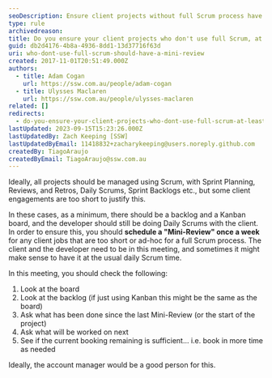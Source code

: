 ```yaml
---
seoDescription: Ensure client projects without full Scrum process have a "Mini-Review" to maintain project visibility and tracking, with focus on backlog management and task prioritization.
type: rule
archivedreason:
title: Do you ensure your client projects who don't use full Scrum, at least have a "Mini-Review"?
guid: db2d4176-4b8a-4936-8dd1-13d37716f63d
uri: who-dont-use-full-scrum-should-have-a-mini-review
created: 2017-11-01T20:51:49.000Z
authors:
  - title: Adam Cogan
    url: https://ssw.com.au/people/adam-cogan
  - title: Ulysses Maclaren
    url: https://ssw.com.au/people/ulysses-maclaren
related: []
redirects:
  - do-you-ensure-your-client-projects-who-dont-use-full-scrum-at-least-have-a-mini-review
lastUpdated: 2023-09-15T15:23:26.000Z
lastUpdatedBy: Zach Keeping [SSW]
lastUpdatedByEmail: 11418832+zacharykeeping@users.noreply.github.com
createdBy: TiagoAraujo
createdByEmail: TiagoAraujo@ssw.com.au
---
```


Ideally, all projects should be managed using Scrum, with Sprint Planning, Reviews, and Retros, Daily Scrums, Sprint Backlogs etc., but some client engagements are too short to justify this.

In these cases, as a minimum, there should be a backlog and a Kanban board, and the developer should still be doing Daily Scrums with the client.
In order to ensure this, you should **schedule a "Mini-Review" once a week** for any client jobs that are too short or ad-hoc for a full Scrum process. The client and the developer need to be in this meeting, and sometimes it might make sense to have it at the usual daily Scrum time.

In this meeting, you should check the following:

1. Look at the board
2. Look at the backlog (if just using Kanban this might be the same as the board)
3. Ask what has been done since the last Mini-Review (or the start of the project)
4. Ask what will be worked on next
5. See if the current booking remaining is sufficient... i.e. book in more time as needed

Ideally, the account manager would be a good person for this.
